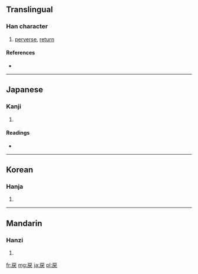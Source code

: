 {{also|戾}}
==Translingual==

===Han character===
{{Han char|rn=63|rad=戶|as=03|sn=7|four=|canj=竹尸大 (HSK), 戈尸大 (ISK), X竹尸大 (XHSK)}}

# [[perverse]], [[return]]

====References====
* {{Han ref|kx=0415.070|dkj=11707|dj=0759.110|hdz=32257.090|uh=623B|ud=25147|bh=96DF|bd=38623}}

----

==Japanese==

===Kanji===
{{ja-kanji|grade=c|rs=戶03}}

# {{defn|lang=ja|sort=戶03}}

====Readings====
* {{ja-readings|on=[[れい]] (rei), [[らい]] (rai)|kun=[[もどす]] (modosu), [[もどる]] (modoru), [[いたる]] (itaru)}}

----

==Korean==

===Hanja===
{{ko-hanja|hangeul=려>여, 렬>열|eumhun=|rv=ryeo>yeo, ryeol>yeol|mr=ryŏ>yŏ, ryŏl>yŏl|y=lye>ye, lyel>yel}}

# {{defn|lang=ko|sort=戶03}}

----

==Mandarin==

===Hanzi===
{{cmn-hanzi|pin=[[lì]] ([[li4]])|wg=li<sup>4</sup>}}

# {{defn|lang=cmn|sort=戶03}}

[[fr:戻]]
[[mg:戻]]
[[ja:戻]]
[[pl:戻]]